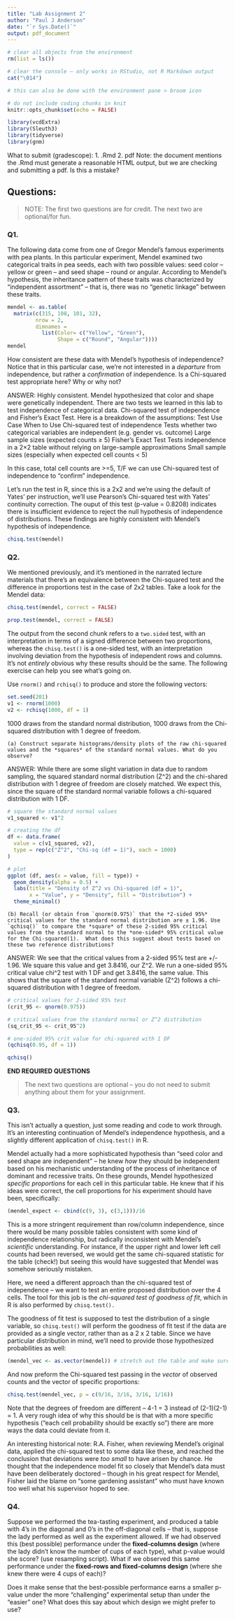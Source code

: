 ```yaml
---
title: "Lab Assignment 2"
author: "Paul J Anderson"
date: "`r Sys.Date()`"
output: pdf_document
---
```


```r
# clear all objects from the environment
rm(list = ls())

# clear the console — only works in RStudio, not R Markdown output
cat("\014")

# this can also be done with the environment pane > broom icon
```

```r
# do not include coding chunks in knit
knitr::opts_chunk$set(echo = FALSE)
```

```r
library(vcdExtra)
library(Sleuth3)
library(tidyverse)
library(gnm)
```

What to submit (gradescope):
1. .Rmd
2. pdf
Note: the document mentions the .Rmd must generate a reasonable HTML output, but we are checking and submitting a pdf. Is this a mistake?

## Questions: 

> NOTE: The first two questions are for credit.  The next two are optional/for fun.

### Q1. 
The following data come from one of Gregor Mendel's famous experiments with pea plants.  In this particular experiment, Mendel examined two categorical traits in pea seeds, each with two possible values: seed color -- yellow or green -- and seed shape -- round or angular.  According to Mendel's hypothesis, the inheritance pattern of these traits was characterized by "independent assortment" -- that is, there was no "genetic linkage" between these traits.  

```r
mendel <- as.table(
  matrix(c(315, 108, 101, 32),
         nrow = 2,
         dimnames = 
           list(Color= c("Yellow", "Green"),
                Shape = c("Round", "Angular"))))
mendel
```

How consistent are these data with Mendel's hypothesis of independence?  Notice that in this particular case, we're not interested in a *departure* from independence, but rather a *confirmation* of independence. Is a Chi-squared test appropriate here? Why or why not?

ANSWER: Highly consistent. Mendel hypothesized that color and shape were genetically independent. There are two tests we learned in this lab to test independence of categorical data. Chi-squared test of independence and Fisher's Exact Test. Here is a breakdown of the assumptions:
Test	                            Use Case	                                                                        When to Use
Chi-squared test of independence	Tests whether two categorical variables are independent (e.g. gender vs. outcome)	Large sample sizes (expected counts ≥ 5)
Fisher’s Exact Test	              Tests independence in a 2×2 table without relying on large-sample approximations	Small sample sizes (especially when expected cell counts < 5)

In this case, total cell counts are >=5, T/F we can use Chi-squared test of independence to "confirm" independence.

Let's run the test in R, since this is a 2x2 and we're using the default of Yates' per instruction, we'll use Pearson's Chi-squared test with Yates' continuity correction. The ouput of this test (p-value = 0.8208) indicates there is insufficient evidence to reject the null hypothesis of independence of distributions. These findings are highly consistent with Mendel's hypothesis of independence. 
```r
chisq.test(mendel)
```

### Q2. 
We mentioned previously, and it's mentioned in the narrated lecture materials that there's an equivalence between the Chi-squared test and the difference in proportions test in the case of 2x2 tables. Take a look for the Mendel data:

```r
chisq.test(mendel, correct = FALSE)
```

```r
prop.test(mendel, correct = FALSE)
```

The output from the second chunk refers to a `two.sided` test, with an interpretation in terms of a signed difference between two proportions, whereas the `chisq.test()` is a one-sided test, with an interpretation involving deviation from the hypothesis of independent rows and columns.  It's not *entirely* obvious why these results should be the same.  The following exercise can help you see what's going on.

Use `rnorm()` and `rchisq()` to produce and store the following vectors:

```r
set.seed(201)
v1 <- rnorm(1000)
v2 <- rchisq(1000, df = 1)
```

1000 draws from the standard normal distribution,
1000 draws from the Chi-squared distribution with 1 degree of freedom.

    (a) Construct separate histograms/density plots of the raw chi-squared values and the *squares* of the standard normal values. What do you observe?
    
ANSWER: While there are some slight variation in data due to random sampling, the squared standard normal distribution (Z^2) and the chi-shared distribution with 1 degree of freedom are closely matched. We expect this, since the square of the standard normal variable follows a chi-squared distribution with 1 DF.

```r
# square the standard normal values
v1_squared <- v1^2

# creating the df
df <- data.frame(
  value = c(v1_squared, v2),
  type = rep(c("Z^2", "Chi-sq (df = 1)"), each = 1000)
)

# plot
ggplot (df, aes(x = value, fill = type)) +
  geom_density(alpha = 0.5) +
  labs(title = "Density of Z^2 vs Chi-squared (df = 1)",
       x = "Value", y = "Density", fill = "Distribution") +
  theme_minimal()
```
    
    (b) Recall (or obtain from `qnorm(0.975)` that the *2-sided 95%* critical values for the standard normal distribution are ± 1.96. Use `qchisq()` to compare the *square* of these 2-sided 95% critical values from the standard normal to the *one-sided* 95% critical value for the Chi-squared(1).  What does this suggest about tests based on these two reference distributions?
    
ANSWER: We see that the critical values from a 2-sided 95% test are +/- 1.96. We square this value and get 3.8416, our Z^2. We run a one-sided 95% critical value chi^2 test with 1 DF and get 3.8416, the same value. This shows that the square of the standard normal variable (Z^2) follows a chi-squared distribution with 1 degree of freedom. 
    
```r
# critical values for 2-sided 95% test
(crit_95 <- qnorm(0.975))

# critical values from the standard normal or Z^2 distribution
(sq_crit_95 <- crit_95^2)

# one-sided 95% crit value for chi-squared with 1 DF
(qchisq(0.95, df = 1))
```

```r
qchisq()
```

    
    

**END REQUIRED QUESTIONS**

> The next two questions are optional -- you do not need to submit anything about them for your assignment.  

### Q3. 
This isn't actually a question, just some reading and code to work through. It's an interesting continuation of Mendel's independence hypothesis, and a slightly different application of `chisq.test()` in R.

Mendel actually had a more sophisticated hypothesis than "seed color and seed shape are independent" -- he knew *how* they should be independent based on his mechanistic understanding of the process of inheritance of dominant and recessive traits.  On these grounds, Mendel hypothesized *specific proportions* for each cell in this particular table.  He knew that if his ideas were correct, the cell proportions for his experiment should have been, specifically:

```r
(mendel_expect <- cbind(c(9, 3), c(3,1)))/16

```

This is a more stringent requirement than row/column independence, since there would be many possible tables consistent with some kind of independence relationship, but radically inconsistent with Mendel's *scientific* understanding.  For instance, if the upper right and lower left cell counts had been reversed, we would get the same chi-squared statistic for the table (check!) but seeing this would have suggested that Mendel was somehow seriously mistaken.

Here, we need a different approach than the chi-squared test of independence -- we want to test an entire proposed distribution over the 4 cells.  The tool for this job is the *chi-squared test of goodness of fit*, which in R is also performed by `chisq.test().`

The goodness of fit test is supposed to test the distribution of a single variable, so `chisq.test()` will perform the goodness of fit test if the data are provided as a single vector, rather than as a 2 x 2 table.  Since we have particular distribution in mind, we'll need to provide those hypothesized probabilities as well:

```r
(mendel_vec <- as.vector(mendel)) # stretch out the table and make sure we know HOW it was stretched out, in order to get the hypothesized probabilities associated with the correct table cells.
```

And now preform the Chi-squared test passing in the *vector* of observed counts and the vector of specific proportions:

```r
chisq.test(mendel_vec, p = c(9/16, 3/16, 3/16, 1/16))
```

Note that the degrees of freedom are different -- 4-1 = 3 instead of (2-1)(2-1) = 1.  A very rough idea of why this should be is that with a more specific hypothesis ("each cell probability should be exactly so") there are more ways the data could deviate from it.

An interesting historical note: R.A. Fisher, when reviewing Mendel's original data, applied the chi-squared test to some data like these, and reached the conclusion that deviations were *too small* to have arisen by chance.  He thought that the independence model fit so closely that Mendel's data must have been deliberately doctored -- though in his great respect for Mendel, Fisher laid the blame on "some gardening assistant" who must have known too well what his supervisor hoped to see.

### Q4.

Suppose we performed the tea-tasting experiment, and produced a table with 4's in the diagonal and 0's in the off-diagonal cells -- that is, suppose the lady performed as well as the experiment allowed.  If we had observed this (best possible) performance under the **fixed-columns design** (where the lady didn't know the number of cups of each type), what p-value would she score? (use resampling script).  What if we observed this same performance under the **fixed-rows and fixed-columns design** (where she knew there were 4 cups of each)?  

Does it make sense that the best-possible performance earns a smaller p-value under the more "challenging" experimental setup than under the "easier" one?  What does this say about which design we might prefer to use? 
